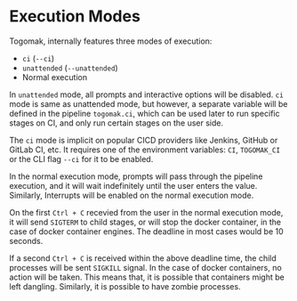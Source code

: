# Execution Modes 

Togomak, internally features three modes of execution:
* `ci` (`--ci`)
* `unattended` (`--unattended`)
* Normal execution

In `unattended` mode, all prompts and interactive options will be disabled. 
`ci` mode is same as unattended mode, but however, a separate variable will
be defined in the pipeline `togomak.ci`, which can be used later to run 
specific stages on CI, and only run certain stages on the user side. 

The `ci` mode is implicit on popular CICD providers like Jenkins, GitHub or 
GitLab CI, etc. It requires one of the environment variables: `CI`, `TOGOMAK_CI`
or the CLI flag `--ci` for it to be enabled.

In the normal execution mode, prompts will pass through the pipeline execution, 
and it will wait indefinitely until the user enters the value.
Similarly, Interrupts will be enabled on the normal execution mode.

On the first `Ctrl + C` recevied from the user in the normal execution mode, 
it will send `SIGTERM` to child stages, or will stop the docker container, in the 
case of docker container engines. The deadline in most cases would be 10 seconds.

If a second `Ctrl + C` is received within the above deadline time, the child processes
will be sent `SIGKILL` signal. In the case of docker containers, no action will be
taken. This means that, it is possible that containers might be left dangling.
Similarly, it is possible to have zombie processes.


